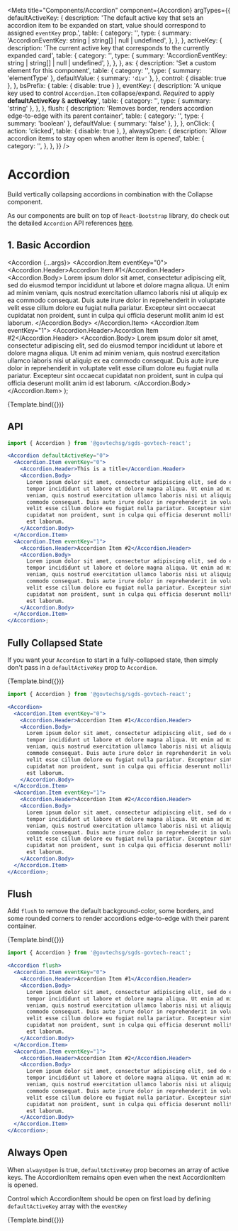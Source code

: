

<Meta
  title="Components/Accordion"
  component={Accordion}
  argTypes={{
    defaultActiveKey: {
      description:
        'The default active key that sets an accordion item to be expanded on start, value should correspond to assigned `eventKey` prop.',
      table: {
        category: '<Accordion>',
        type: {
          summary: 'AccordionEventKey: string | string[] | null | undefined',
        },
      },
    },
    activeKey: {
      description:
        'The current active key that corresponds to the currently expanded card',
      table: {
        category: '<Accordion>',
        type: {
          summary: 'AccordionEventKey: string | string[] | null | undefined',
        },
      },
    },
    as: {
      description: 'Set a custom element for this component',
      table: {
        category: '<Accordion>',
        type: { summary: 'elementType' },
        defaultValue: { summary: `'div'` },
      },
      control: { disable: true },
    },
    bsPrefix: { table: { disable: true } },
    eventKey: {
      description:
        'A unique key used to control `Accordion.Item` collapse/expand. *Required* to apply **defaultActiveKey** & **activeKey**',
      table: {
        category: '<AccordionItem>',
        type: { summary: 'string' },
      },
    },
    flush: {
      description:
        'Removes border, renders accordion edge-to-edge with its parent container',
      table: {
        category: '<Accordion>',
        type: { summary: 'boolean' },
        defaultValue: { summary: 'false' },
      },
    },
    onClick: {
      action: 'clicked',
      table: { disable: true },
    },
    alwaysOpen: {
      description:
        'Allow accordion items to stay open when another item is opened',
      table: {
        category: '<Accordion>',
      },
    },
  }}
/>

# Accordion

Build vertically collapsing accordions in combination with the Collapse component.

As our components are built on top of `React-Bootstrap` library, do check out the detailed `Accordion` API references <a href="https://react-bootstrap.github.io/components/accordion/" target="_blank">here</a>.

## 1. Basic Accordion

  <Accordion {...args}>
    <Accordion.Item eventKey="0">
      <Accordion.Header>Accordion Item #1</Accordion.Header>
      <Accordion.Body>
        Lorem ipsum dolor sit amet, consectetur adipiscing elit, sed do eiusmod
        tempor incididunt ut labore et dolore magna aliqua. Ut enim ad minim
        veniam, quis nostrud exercitation ullamco laboris nisi ut aliquip ex ea
        commodo consequat. Duis aute irure dolor in reprehenderit in voluptate
        velit esse cillum dolore eu fugiat nulla pariatur. Excepteur sint
        occaecat cupidatat non proident, sunt in culpa qui officia deserunt
        mollit anim id est laborum.
      </Accordion.Body>
    </Accordion.Item>
    <Accordion.Item eventKey="1">
      <Accordion.Header>Accordion Item #2</Accordion.Header>
      <Accordion.Body>
        Lorem ipsum dolor sit amet, consectetur adipiscing elit, sed do eiusmod
        tempor incididunt ut labore et dolore magna aliqua. Ut enim ad minim
        veniam, quis nostrud exercitation ullamco laboris nisi ut aliquip ex ea
        commodo consequat. Duis aute irure dolor in reprehenderit in voluptate
        velit esse cillum dolore eu fugiat nulla pariatur. Excepteur sint
        occaecat cupidatat non proident, sunt in culpa qui officia deserunt
        mollit anim id est laborum.
      </Accordion.Body>
    </Accordion.Item>
  </Accordion>
);

<Canvas>
  <Story
    name="Basic"
    args={{
      defaultActiveKey: '0',
    }}
  >
    {Template.bind({})}
  </Story>
</Canvas>

## API

<ArgsTable story="Basic" />

```jsx
import { Accordion } from '@govtechsg/sgds-govtech-react';

<Accordion defaultActiveKey="0">
  <Accordion.Item eventKey="0">
    <Accordion.Header>This is a title</Accordion.Header>
    <Accordion.Body>
      Lorem ipsum dolor sit amet, consectetur adipiscing elit, sed do eiusmod
      tempor incididunt ut labore et dolore magna aliqua. Ut enim ad minim
      veniam, quis nostrud exercitation ullamco laboris nisi ut aliquip ex ea
      commodo consequat. Duis aute irure dolor in reprehenderit in voluptate
      velit esse cillum dolore eu fugiat nulla pariatur. Excepteur sint occaecat
      cupidatat non proident, sunt in culpa qui officia deserunt mollit anim id
      est laborum.
    </Accordion.Body>
  </Accordion.Item>
  <Accordion.Item eventKey="1">
    <Accordion.Header>Accordion Item #2</Accordion.Header>
    <Accordion.Body>
      Lorem ipsum dolor sit amet, consectetur adipiscing elit, sed do eiusmod
      tempor incididunt ut labore et dolore magna aliqua. Ut enim ad minim
      veniam, quis nostrud exercitation ullamco laboris nisi ut aliquip ex ea
      commodo consequat. Duis aute irure dolor in reprehenderit in voluptate
      velit esse cillum dolore eu fugiat nulla pariatur. Excepteur sint occaecat
      cupidatat non proident, sunt in culpa qui officia deserunt mollit anim id
      est laborum.
    </Accordion.Body>
  </Accordion.Item>
</Accordion>;
```

## Fully Collapsed State

If you want your `Accordion` to start in a fully-collapsed state, then simply don't pass in a `defaultActiveKey` prop to `Accordion`.

<Canvas>
  <Story name="Fully Collapsed State">{Template.bind({})}</Story>
</Canvas>

<ArgsTable story="Fully Collapsed State" />

```jsx
import { Accordion } from '@govtechsg/sgds-govtech-react';

<Accordion>
  <Accordion.Item eventKey="0">
    <Accordion.Header>Accordion Item #1</Accordion.Header>
    <Accordion.Body>
      Lorem ipsum dolor sit amet, consectetur adipiscing elit, sed do eiusmod
      tempor incididunt ut labore et dolore magna aliqua. Ut enim ad minim
      veniam, quis nostrud exercitation ullamco laboris nisi ut aliquip ex ea
      commodo consequat. Duis aute irure dolor in reprehenderit in voluptate
      velit esse cillum dolore eu fugiat nulla pariatur. Excepteur sint occaecat
      cupidatat non proident, sunt in culpa qui officia deserunt mollit anim id
      est laborum.
    </Accordion.Body>
  </Accordion.Item>
  <Accordion.Item eventKey="1">
    <Accordion.Header>Accordion Item #2</Accordion.Header>
    <Accordion.Body>
      Lorem ipsum dolor sit amet, consectetur adipiscing elit, sed do eiusmod
      tempor incididunt ut labore et dolore magna aliqua. Ut enim ad minim
      veniam, quis nostrud exercitation ullamco laboris nisi ut aliquip ex ea
      commodo consequat. Duis aute irure dolor in reprehenderit in voluptate
      velit esse cillum dolore eu fugiat nulla pariatur. Excepteur sint occaecat
      cupidatat non proident, sunt in culpa qui officia deserunt mollit anim id
      est laborum.
    </Accordion.Body>
  </Accordion.Item>
</Accordion>;
```

## Flush

Add `flush` to remove the default background-color, some borders, and some rounded corners to render accordions edge-to-edge with their parent container.

<Canvas>
  <Story name="Flush" args={{ flush: true }}>
    {Template.bind({})}
  </Story>
</Canvas>

<ArgsTable story="Flush" />

```jsx
import { Accordion } from '@govtechsg/sgds-govtech-react';

<Accordion flush>
  <Accordion.Item eventKey="0">
    <Accordion.Header>Accordion Item #1</Accordion.Header>
    <Accordion.Body>
      Lorem ipsum dolor sit amet, consectetur adipiscing elit, sed do eiusmod
      tempor incididunt ut labore et dolore magna aliqua. Ut enim ad minim
      veniam, quis nostrud exercitation ullamco laboris nisi ut aliquip ex ea
      commodo consequat. Duis aute irure dolor in reprehenderit in voluptate
      velit esse cillum dolore eu fugiat nulla pariatur. Excepteur sint occaecat
      cupidatat non proident, sunt in culpa qui officia deserunt mollit anim id
      est laborum.
    </Accordion.Body>
  </Accordion.Item>
  <Accordion.Item eventKey="1">
    <Accordion.Header>Accordion Item #2</Accordion.Header>
    <Accordion.Body>
      Lorem ipsum dolor sit amet, consectetur adipiscing elit, sed do eiusmod
      tempor incididunt ut labore et dolore magna aliqua. Ut enim ad minim
      veniam, quis nostrud exercitation ullamco laboris nisi ut aliquip ex ea
      commodo consequat. Duis aute irure dolor in reprehenderit in voluptate
      velit esse cillum dolore eu fugiat nulla pariatur. Excepteur sint occaecat
      cupidatat non proident, sunt in culpa qui officia deserunt mollit anim id
      est laborum.
    </Accordion.Body>
  </Accordion.Item>
</Accordion>;
```

## Always Open

When `alwaysOpen` is true, `defaultActiveKey` prop becomes an array of active keys. The AccordionItem remains open even when the next AccordionItem is opened.

Control which AccordionItem should be open on first load by defining `defaultActiveKey` array with the `eventKey`

<Canvas>
  <Story
    name="Always Open"
    args={{ defaultActiveKey: ['0', '1'], alwaysOpen: true }}
  >
    {Template.bind({})}
  </Story>
</Canvas>
